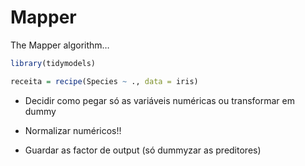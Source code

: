 # Mapper

The Mapper algorithm...

```r
library(tidymodels)
```

```r

receita = recipe(Species ~ ., data = iris)

```


- Decidir como pegar só as variáveis numéricas ou transformar em dummy

- Normalizar numéricos!!

- Guardar as factor de output (só dummyzar as preditores)
